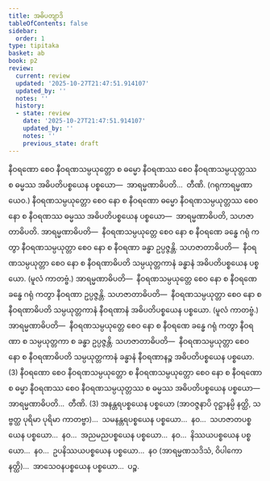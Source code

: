 ```yaml
---
title: အဓိပတျာဒိ
tableOfContents: false
sidebar:
  order: 1
type: tipitaka
basket: ab
book: p2
review:
  current: review
  updated: '2025-10-27T21:47:51.914107'
  updated_by: ''
  notes: ''
  history:
  - state: review
    date: '2025-10-27T21:47:51.914107'
    updated_by: ''
    notes: ''
    previous_state: draft
---
```



<ReviewStatus review={frontmatter.review} showDetails={true} />

<HypothesisAnnotation frontmatter={frontmatter} />

<DynamicBreadcrumb />

<Division number="102" book="p2" e="ch" v="38" p="291">

<Paragraph number="2113" book="p2">
နီဝရဏော စေဝ နီဝရဏသမ္ပယုတ္တော စ ဓမ္မော နီဝရဏဿ စေဝ နီဝရဏသမ္ပယုတ္တဿ စ ဓမ္မဿ အဓိပတိပစ္စယေန ပစ္စယော—  အာရမ္မဏာဓိပတိ…  တီဏိ. (ဂရုကာရမ္မဏာယေဝ.)
</Paragraph>

<Paragraph number="2114" book="p2">
နီဝရဏသမ္ပယုတ္တော စေဝ နော စ နီဝရဏော ဓမ္မော နီဝရဏသမ္ပယုတ္တဿ စေဝ နော စ နီဝရဏဿ ဓမ္မဿ အဓိပတိပစ္စယေန ပစ္စယော—  အာရမ္မဏာဓိပတိ, သဟဇာတာဓိပတိ. <Emphasis>အာရမ္မဏာဓိပတိ</Emphasis>—  နီဝရဏသမ္ပယုတ္တေ စေဝ နော စ နီဝရဏေ ခန္ဓေ ဂရုံ ကတွာ နီဝရဏသမ္ပယုတ္တာ စေဝ နော စ နီဝရဏာ ခန္ဓာ ဥပ္ပဇ္ဇန္တိ. <Emphasis>သဟဇာတာဓိပတိ</Emphasis>—  နီဝရဏသမ္ပယုတ္တာ စေဝ နော စ နီဝရဏာဓိပတိ သမ္ပယုတ္တကာနံ ခန္ဓာနံ အဓိပတိပစ္စယေန ပစ္စယော. (မူလံ ကာတဗ္ဗံ.) <Emphasis>အာရမ္မဏာဓိပတိ</Emphasis>—  နီဝရဏသမ္ပယုတ္တေ စေဝ နော စ နီဝရဏေ ခန္ဓေ ဂရုံ ကတွာ နီဝရဏာ ဥပ္ပဇ္ဇန္တိ. <Emphasis>သဟဇာတာဓိပတိ</Emphasis>—  နီဝရဏသမ္ပယုတ္တာ စေဝ နော စ နီဝရဏာဓိပတိ သမ္ပယုတ္တကာနံ နီဝရဏာနံ အဓိပတိပစ္စယေန ပစ္စယော. (မူလံ ကာတဗ္ဗံ.) <Emphasis>အာရမ္မဏာဓိပတိ</Emphasis>—  နီဝရဏသမ္ပယုတ္တေ စေဝ နော စ နီဝရဏေ ခန္ဓေ ဂရုံ ကတွာ နီဝရဏာ စ သမ္ပယုတ္တကာ စ ခန္ဓာ ဥပ္ပဇ္ဇန္တိ. <Emphasis>သဟဇာတာဓိပတိ</Emphasis>—  နီဝရဏသမ္ပယုတ္တာ စေဝ နော စ နီဝရဏာဓိပတိ သမ္ပယုတ္တကာနံ ခန္ဓာနံ နီဝရဏာနဉ္စ အဓိပတိပစ္စယေန ပစ္စယော. (3)
</Paragraph>

</Division>
<Division number="103" book="p2" e="ch" v="38" p="291">

<Paragraph number="2115" book="p2">
နီဝရဏော စေဝ နီဝရဏသမ္ပယုတ္တော စ နီဝရဏသမ္ပယုတ္တော စေဝ နော စ နီဝရဏော စ ဓမ္မာ နီဝရဏဿ စေဝ နီဝရဏသမ္ပယုတ္တဿ စ ဓမ္မဿ အဓိပတိပစ္စယေန ပစ္စယော—  အာရမ္မဏာဓိပတိ…  တီဏိ. (3)
</Paragraph>

<Paragraph number="2116" book="p2">
အနန္တရပစ္စယေန ပစ္စယော (အာဝဇ္ဇနာပိ ဝုဋ္ဌာနမ္ပိ နတ္ထိ, သဗ္ဗတ္ထ ပုရိမာ ပုရိမာ ကာတဗ္ဗာ)…  သမနန္တရပစ္စယေန ပစ္စယော…  နဝ…  သဟဇာတပစ္စယေန ပစ္စယော…  နဝ…  အညမညပစ္စယေန ပစ္စယော…  နဝ…  နိဿယပစ္စယေန ပစ္စယော…  နဝ…  ဥပနိဿယပစ္စယေန ပစ္စယော…  နဝ (အာရမ္မဏသဒိသံ, ဝိပါကော နတ္ထိ)…  အာသေဝနပစ္စယေန ပစ္စယော…  ပဉ္စ.
</Paragraph>
</Division>